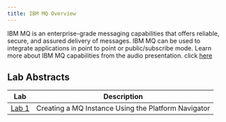 ```yaml
---
title: IBM MQ Overview
---
```


IBM MQ is an enterprise-grade messaging capabilities that offers reliable, secure, and assured delivery of messages. IBM MQ can be used to integrate applications in point to point or public/subscribe mode. Learn more about IBM MQ capabilities from the audio presentation. click [here](https://ibm.ent.box.com/file/1248651673426)


## Lab Abstracts

| Lab | Description |
| --- | ----------- |
| [Lab 1](/mq/Lab1/) | Creating a MQ Instance Using the Platform Navigator |

